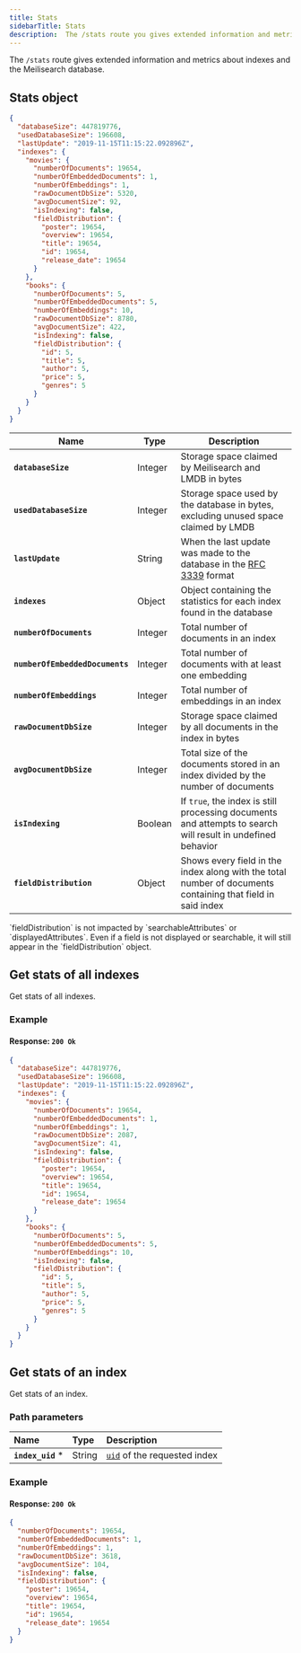 ```yaml
---
title: Stats
sidebarTitle: Stats
description:  The /stats route you gives extended information and metrics about indexes and the Meilisearch database.
---
```




The `/stats` route gives extended information and metrics about indexes and the Meilisearch database.

## Stats object

```json
{
  "databaseSize": 447819776,
  "usedDatabaseSize": 196608,
  "lastUpdate": "2019-11-15T11:15:22.092896Z",
  "indexes": {
    "movies": {
      "numberOfDocuments": 19654,
      "numberOfEmbeddedDocuments": 1,
      "numberOfEmbeddings": 1,
      "rawDocumentDbSize": 5320,
      "avgDocumentSize": 92,
      "isIndexing": false,
      "fieldDistribution": {
        "poster": 19654,
        "overview": 19654,
        "title": 19654,
        "id": 19654,
        "release_date": 19654
      }
    },
    "books": {
      "numberOfDocuments": 5,
      "numberOfEmbeddedDocuments": 5,
      "numberOfEmbeddings": 10,
      "rawDocumentDbSize": 8780,
      "avgDocumentSize": 422,
      "isIndexing": false,
      "fieldDistribution": {
        "id": 5,
        "title": 5,
        "author": 5,
        "price": 5, 
        "genres": 5
      }
    }
  }
}
```

| Name                            | Type    | Description                                                                                                  |
| ------------------------------- | ------- | ------------------------------------------------------------------------------------------------------------ |
| **`databaseSize`**              | Integer | Storage space claimed by Meilisearch and LMDB in bytes                                                       |
| **`usedDatabaseSize`**          | Integer | Storage space used by the database in bytes, excluding unused space claimed by LMDB                          |
| **`lastUpdate`**                | String  | When the last update was made to the database in the [RFC 3339](https://www.ietf.org/rfc/rfc3339.txt) format |
| **`indexes`**                   | Object  | Object containing the statistics for each index found in the database                                        |
| **`numberOfDocuments`**         | Integer | Total number of documents in an index                                                                        |
| **`numberOfEmbeddedDocuments`** | Integer | Total number of documents with at least one embedding                                                        |
| **`numberOfEmbeddings`**        | Integer | Total number of embeddings in an index                                                                       |
| **`rawDocumentDbSize`**         | Integer | Storage space claimed by all documents in the index in bytes                                                 |
| **`avgDocumentDbSize`**         | Integer | Total size of the documents stored in an index divided by the number of documents                            |
| **`isIndexing`**                | Boolean | If `true`, the index is still processing documents and attempts to search will result in undefined behavior  |
| **`fieldDistribution`**         | Object  | Shows every field in the index along with the total number of documents containing that field in said index  |

<Note>
`fieldDistribution` is not impacted by `searchableAttributes` or `displayedAttributes`. Even if a field is not displayed or searchable, it will still appear in the `fieldDistribution` object.  
</Note>

## Get stats of all indexes

<RouteHighlighter method="GET" path="/stats" />

Get stats of all indexes.

### Example

<CodeSamplesGetIndexesStats1 />

#### Response: `200 Ok`

```json
{
  "databaseSize": 447819776,
  "usedDatabaseSize": 196608,
  "lastUpdate": "2019-11-15T11:15:22.092896Z",
  "indexes": {
    "movies": {
      "numberOfDocuments": 19654,
      "numberOfEmbeddedDocuments": 1,
      "numberOfEmbeddings": 1,
      "rawDocumentDbSize": 2087,
      "avgDocumentSize": 41,
      "isIndexing": false,
      "fieldDistribution": {
        "poster": 19654,
        "overview": 19654,
        "title": 19654,
        "id": 19654,
        "release_date": 19654
      }
    },
    "books": {
      "numberOfDocuments": 5,
      "numberOfEmbeddedDocuments": 5,
      "numberOfEmbeddings": 10,
      "isIndexing": false,
      "fieldDistribution": {
        "id": 5,
        "title": 5,
        "author": 5,
        "price": 5, 
        "genres": 5
      }
    }
  }
}
```

## Get stats of an index

<RouteHighlighter method="GET" path="/indexes/{index_uid}/stats" />

Get stats of an index.

### Path parameters

| Name              | Type   | Description                                                               |
| :---------------- | :----- | :------------------------------------------------------------------------ |
| **`index_uid`** * | String | [`uid`](/learn/getting_started/indexes#index-uid) of the requested index |

### Example

<CodeSamplesGetIndexStats1 />

#### Response: `200 Ok`

```json
{
  "numberOfDocuments": 19654,
  "numberOfEmbeddedDocuments": 1,
  "numberOfEmbeddings": 1,
  "rawDocumentDbSize": 3618,
  "avgDocumentSize": 104,
  "isIndexing": false,
  "fieldDistribution": {
    "poster": 19654,
    "overview": 19654,
    "title": 19654,
    "id": 19654,
    "release_date": 19654
  }
}
```
